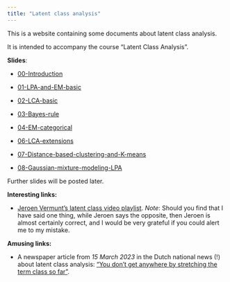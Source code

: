 ```yaml
---
title: "Latent class analysis"
---
```


This is a website containing some documents about latent class analysis.

It is intended to accompany the course "Latent Class Analysis".

**Slides**:

-   [00-Introduction](https://daob.nl/files/lca/slides/00-introduction.pdf "Slides for course")

-   [01-LPA-and-EM-basic](https://daob.nl/files/lca/slides/01-LPA-and-EM-basic.pdf "Slides for course")

-   [02-LCA-basic](https://daob.nl/files/lca/slides/02-LCA-basic.pdf "Slides for course")

-   [03-Bayes-rule](https://daob.nl/files/lca/slides/03-Bayes-rule.pdf)

-   [04-EM-categorical](https://daob.nl/files/lca/slides/04-EM-categorical.pdf)

-   [06-LCA-extensions](https://daob.nl/files/lca/slides/06-LCA-extensions.pdf)

-   [07-Distance-based-clustering-and-K-means](https://daob.nl/files/lca/slides/07-Distance-based-clustering-and-K-means.pdf)

-   [08-Gaussian-mixture-modeling-LPA](https://daob.nl/files/lca/slides/08-Gaussian-mixture-modeling-LPA.pdf)

Further slides will be posted later.

**Interesting links:**

-   [Jeroen Vermunt's latent class video playlist](https://www.youtube.com/playlist?list=PLRLsOktHXB5cosY5fnSmHHxPeGps84ejR). *Note*: Should you find that I have said one thing, while Jeroen says the opposite, then Jeroen is almost certainly correct, and I would be very grateful if you could alert me to my mistake.

**Amusing links:**

-   A newspaper article from *15 March 2023* in the Dutch national news (!) about latent class analysis: ["You don't get anywhere by stretching the term class so far"](https://daob.nl/files/lca/lca-NRC.pdf).
